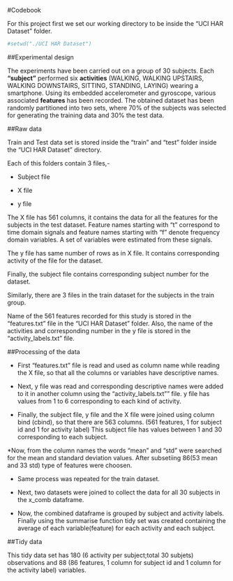 #Codebook

For this project first we set our working directory to be inside the "UCI HAR Dataset" folder.
```r
#setwd("./UCI HAR Dataset")
```
##Experimental design

The experiments have been carried out on a group of 30 subjects. Each **"subject"** performed six **activities** (WALKING, WALKING UPSTAIRS, WALKING DOWNSTAIRS, SITTING, STANDING, LAYING) wearing a smartphone. Using its embedded accelerometer and gyroscope, various associated **features** has been recorded. The obtained dataset has been randomly partitioned into two sets, where 70% of the subjects was selected for generating the training data and 30% the test data.

##Raw data

Train and Test data set is stored inside the "train" and "test" folder inside the "UCI HAR Dataset" directory.

Each of this folders contain 3 files,-  

* Subject file

* X file

* y file

The X file has 561 columns, it contains the data for all the features for the subjects in the test dataset. Feature names starting with "t" correspond to time domain signals and feature names starting with "f" denote frequency domain variables. A set of variables were estimated from these signals.

The y file has same number of rows as in X file. It contains corresponding activity of the file for the dataset. 

Finally, the subject file contains corresponding subject number for the dataset.


Similarly, there are 3 files in the train dataset for the subjects in the train group.

Name of the 561 features recorded for this study is stored in the "features.txt" file in the "UCI HAR Dataset" folder.  Also, the name of the activities and corresponding number in the y file is stored in the "activity_labels.txt" file.

##Processing of the data

* First "features.txt" file is read and used as column name while reading the X file, so that all the columns or variables have descriptive names.

* Next, y file was read and corresponding descriptive names were added to it in another column using the "activity_labels.txt"" file. y file has values from 1 to 6 corresponding to each kind of activity.

* Finally, the subject file, y file and the X file were joined using column bind (cbind), so that there are 563 columns. (561 features, 1 for subject id and 1 for activity label) This subject file has values between 1 and 30 corresponding to each subject.

*Now, from the column names the words "mean" and "std" were searched for the mean and standard deviation values. After subsetiing 86(53 mean and 33 std) type of features were choosen.

* Same process was repeated for the train dataset.

* Next, two datasets were joined to collect the data for all 30 subjects in the x_comb dataframe.

* Now, the combined dataframe is grouped by subject and activity labels. Finally using the summarise function tidy set was created containing the average of each variable(feature) for each activity and each subject.

##Tidy data

This tidy data set has 180 (6 activity per subject;total 30 subjets) observations and 88 (86 features, 1 column for subject id and 1 column for the activity label) variables.
